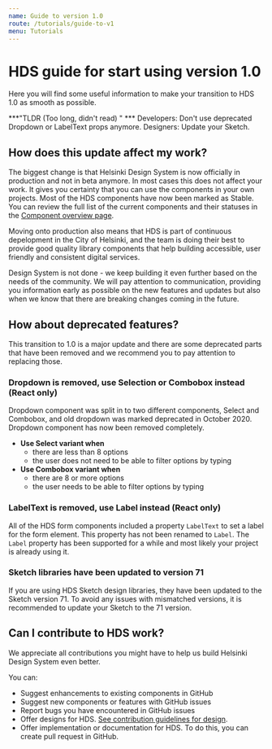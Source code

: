 ```yaml
---
name: Guide to version 1.0
route: /tutorials/guide-to-v1
menu: Tutorials
---
```



# HDS guide for start using version 1.0

<LargeParagraph>
    Here you will find some useful information to make your transition to HDS 1.0 as smooth as possible.
    
</LargeParagraph>

***"TLDR (Too long, didn't read) " ***
Developers: Don't use deprecated Dropdown or LabelText props anymore. Designers: Update your Sketch.

## How does this update affect my work?
The biggest change is that Helsinki Design System is now officially in production and not in beta anymore. In most cases this does not affect your work. It gives you certainty that you can use the components in your own projects. Most of the HDS components have now been marked as Stable. You can review the full list of the current components and their statuses in the [Component overview page](/components).


Moving onto production also means that HDS is part of continuous depelopment in the City of Helsinki, and the team is doing their best to provide good quality library components that help building accessible, user friendly and consistent digital services.


Design System is not done - we keep building it even further based on the needs of the community. We will pay attention to communication, providing you information early as possible on the new features and updates but also when we know that there are breaking changes coming in the future.

## How about deprecated features?
This transition to 1.0 is a major update and there are some deprecated parts that have been removed and we recommend you to pay attention to replacing those.

### Dropdown is removed, use Selection or Combobox instead (React only)
Dropdown component was split in to two different components, Select and Combobox, and old dropdown was marked deprecated in October 2020.
Dropdown component has now been removed completely. 

- **Use Select variant when**
  - there are less than 8 options
  - the user does not need to be able to filter options by typing
- **Use Combobox variant when**
  - there are 8 or more options
  - the user needs to be able to filter options by typing

### LabelText is removed, use Label instead (React only)
All of the HDS form components included a property `LabelText` to set a label for the form element. This property has not been renamed to `Label`. The `Label` property has been supported for a while and most likely your project is already using it.

### Sketch libraries have been updated to version 71
If you are using HDS Sketch design libraries, they have been updated to the Sketch version 71. To avoid any issues with mismatched versions, it is recommended to update your Sketch to the 71 version.


## Can I contribute to HDS work?
We appreciate all contributions you might have to help us build Helsinki Design System even better. 

You can:
- <Link href="https://github.com/City-of-Helsinki/helsinki-design-system/issues/new?assignees=&labels=i%3A+enhancement&template=enhancement.md&title=" external>Suggest enhancements to existing components in GitHub</Link>
- <Link href="https://github.com/City-of-Helsinki/helsinki-design-system/issues/new?assignees=&labels=&template=feature_request.md&title=" external>Suggest new components or features with GitHub issues</Link>
- <Link href="https://github.com/City-of-Helsinki/helsinki-design-system/issues/new?assignees=&labels=i%3A+bug&template=bug_report.md&title=" external>Report bugs you have encountered in GitHub issues</Link>
- Offer designs for HDS. [See contribution guidelines for design](/contributing/design).
- Offer implementation or documentation for HDS. To do this, you can <Link href="https://github.com/City-of-Helsinki/helsinki-design-system/compare" external>create pull request in GitHub</Link>.

